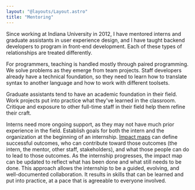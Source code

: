 ```yaml
---
layout: "@layouts/Layout.astro"
title: "Mentoring"
---
```


Since working at Indiana University in 2012, I have mentored interns and graduate assistants in user experience design, and I have taught backend developers to program in front-end development. Each of these types of relationships are treated differently.

For programmers, teaching is handled mostly through paired programming. We solve problems as they emerge from team projects. Staff developers already have a technical foundation, so they need to learn how to translate syntax to another language and how to work with different toolsets.

Graduate assistants tend to have an academic foundation in their field. Work projects put into practice what they've learned in the classroom. Critique and exposure to other full-time staff in their field help them refine their craft.

Interns need more ongoing support, as they may not have much prior experience in the field. Establish goals for both the intern and the organization at the beginning of an internship. [Impact maps](https://github.com/basham/swit-workshop-impact) can define successful outcomes, who can contribute toward those outcomes (the intern, the mentor, other staff, stakeholders), and what those people can do to lead to those outcomes. As the internship progresses, the impact map can be updated to reflect what has been done and what still needs to be done. This approach allows the internship to be a guided, evolving, and well-documented collaboration. It results in skills that can be learned and put into practice, at a pace that is agreeable to everyone involved.
